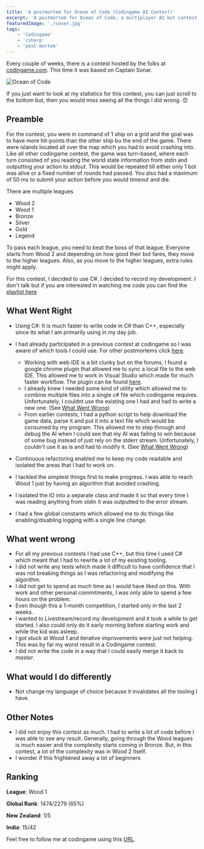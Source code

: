 ```yaml
---
title: 'A postmortem for Ocean of Code (Codingame AI Contest)'
excerpt: 'A postmortem for Ocean of Code, a multiplayer AI bot contest based on Captain Sonar held by codingame'
featuredImage: './cover.jpg'
tags:
    - 'Codingame'
    - 'csharp'
    - 'post-mortem'
---
```


Every couple of weeks, there is a contest hosted by the folks at [codingame.com](http://www.codingame.com). This time it
was based on Captain Sonar.

![Ocean of Code](./cover.jpg)

If you just want to look at my statistics for this contest, you can just scroll to the bottom but, then you would miss
seeing all the things I did wrong. 😊

## Preamble

For the contest, you were in command of 1 ship on a grid and the goal was to have more hit-points than the other ship bu
the end of the game. There were islands located all over the map which you had to avoid crashing into. Like all other
codingame contest, the game was turn-based, where each turn consisted of you reading the world state information from
_stdin_ and outputting your action to _stdout_. This would be repeated till either only 1 bot was alive or a fixed
number of rounds had passed. You also had a maximum of 50 ms to submit your action before you would timeout and die.

There are multiple leagues

-   Wood 2
-   Wood 1
-   Bronze
-   Silver
-   Gold
-   Legend

To pass each league, you need to beat the boss of that league. Everyone starts from Wood 2 and depending on how good
their bot fares, they move to the higher leagues. Also, as you move to the higher leagues, extra rules might apply.

For this contest, I decided to use C#. I decided to record my development. I don't talk but if you are interested in
watching me code you can find the
[playlist here](https://www.youtube.com/playlist?list=PLyHMMEg7mqQ6BO8WfwwoYVHZX7WwhZhwp)

## What Went Right

-   Using C#: It is much faster to write code in C# than C++, especially since its what I am primarily using in my day
    job.
-   I had already participated in a previous contest at codingame so I was aware of which tools I could use. For other
    postmortems click [here](/tags/codingame).

    -   Working with web IDE is a bit clunky but on the forums, I found a google chrome plugin that allowed me to sync a
        local file to the web IDE. This allowed me to work in Visual Studio which made for much faster workflow. The
        plugin can be found [here](https://www.codingame.com/forum/t/codingame-sync-beta/614/65).
    -   I already knew I needed some kind of utility which allowed me to combine multiple files into a single c# file
        which codingame requires. Unfortunately, I couldnt use the existing one I had and had to write a new one. (See
        [What Went Wrong](#what-went-right))
    -   From earlier contests, I had a python script to help download the game data, parse it and put it into a text
        file which would be consumed by my program. This allowed me to step through and debug the AI when I could see
        that my AI was failing to win because of some bug instead of just rely on the stderr stream. Unfortunately, I
        couldn't use it as is and had to modify it. (See [What Went Wrong](#what-went-right))

-   Continuous refactoring enabled me to keep my code readable and isolated the areas that I had to work on.
-   I tackled the simplest things first to make progress. I was able to reach Wood 1 just by having an algorithm that
    avoided crashing.
-   I isolated the IO into a separate class and made it so that every time I was reading anything from _stdin_ it was
    outputted to the error stream.
-   I had a few global constants which allowed me to do things like enabling/disabling logging with a single line
    change.

## What went wrong

-   For all my previous contests I had use C++, but this time I used C# which meant that I had to rewrite a lot of my
    existing tooling.
-   I did not write any tests which made it difficult to have confidence that I was not breaking things as I was
    refactoring and modifying the algorithm.
-   I did not get to spend as much time as I would have liked on this. With work and other personal commitments, I was
    only able to spend a few hours on the problem.
-   Even though this a 1-month competition, I started only in the last 2 weeks.
-   I wanted to Livestream/record my development and it took a while to get started. I also could only do it early
    morning before starting work and while the kid was asleep.
-   I got stuck at Wood 1 and iterative improvements were just not helping. This was by far my worst result in a
    Codingame contest.
-   I did not write the code in a way that I could easily merge it back to _master_.

## What would I do differently

-   Not change my language of choice because it invalidates all the tooling I have.

## Other Notes

-   I did not enjoy this contest as much. I had to write a lot of code before I was able to see any result. Generally,
    going through the Wood leagues is much easier and the complexity starts coming in Bronze. But, in this contest, a
    lot of the complexity was in Wood 2 itself.
-   I wonder if this frightened away a lot of beginners

## Ranking

**League**: Wood 1

**Global Rank**: 1474/2279 (65%)

**New Zealand**: 1/5

**India**: 15/42

Feel free to follow me at codingame using this [URL](https://www.codingame.com/servlet/urlinvite?u=1506970).
